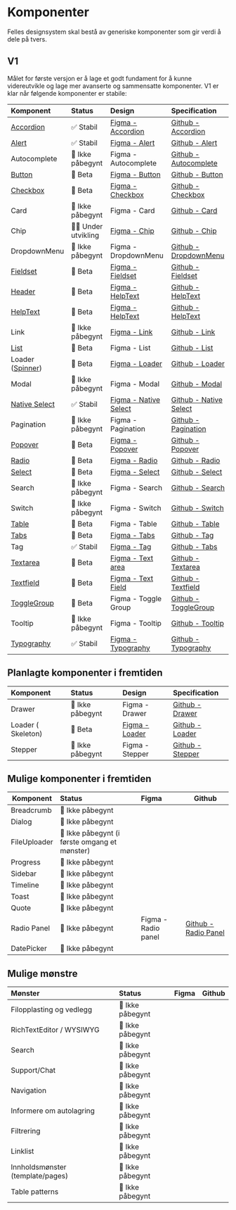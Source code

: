 
<Meta title='Komponentoversikt' />

# Komponenter

Felles designsystem skal bestå av generiske komponenter som gir verdi å dele på tvers.

## V1

Målet for første versjon er å lage et godt fundament for å kunne videreutvikle og lage mer avanserte og sammensatte komponenter. V1 er klar når følgende komponenter er stabile:

| Komponent                                                                                               | Status             | Design                                                                                                                                         | Specification                                                               |
| :------------------------------------------------------------------------------------------------------ | :----------------- | :--------------------------------------------------------------------------------------------------------------------------------------------- | :-------------------------------------------------------------------------- |
| [Accordion](/docs/kjernekomponenter-accordion--docs)                                                    | ✅ Stabil          | [Figma - Accordion](https://www.figma.com/file/vpM9dqqQPHqU6ogfKp5tlr/Felles-komponenter?node-id=6801%3A29775&t=q8n4mcOmllKbfppi-1)            | [Github - Accordion](https://github.com/digdir/designsystem/issues/75)      |
| [Alert](/docs/kjernekomponenter-alert--docs)                                                            | ✅ Stabil          | [Figma - Alert](https://www.figma.com/file/vpM9dqqQPHqU6ogfKp5tlr/Felles-komponenter?node-id=13134%3A99489&t=q8n4mcOmllKbfppi-1)               | [Github - Alert](https://github.com/digdir/designsystem/issues/78)          |
| Autocomplete                                                                                            | 🚸 Ikke påbegynt   | Figma - Autocomplete                                                                                                                           | [Github - Autocomplete](https://github.com/digdir/designsystem/issues/525)  |
| [Button](/docs/kjernekomponenter-button--docs)                                                          | 🧪 Beta            | [Figma - Button](https://www.figma.com/file/vpM9dqqQPHqU6ogfKp5tlr/Felles-komponenter?node-id=6631%3A19868&t=q8n4mcOmllKbfppi-1)               | [Github - Button](https://github.com/digdir/designsystem/issues/315)        |
| [Checkbox](/docs/kjernekomponenter-checkbox--docs)                                                      | 🧪 Beta            | [Figma - Checkbox](https://www.figma.com/file/vpM9dqqQPHqU6ogfKp5tlr/Felles-komponenter?node-id=6632%3A21157&t=q8n4mcOmllKbfppi-1)             | [Github - Checkbox](https://github.com/digdir/designsystem/issues/316)      |
| Card                                                                                                    | 🚸 Ikke påbegynt   | Figma - Card                                                                                                                                   | [Github - Card](https://github.com/digdir/designsystem/issues/317)          |
| Chip                                                                                                    | 👨‍💻 Under utvikling | [Figma - Chip](https://www.figma.com/file/vpM9dqqQPHqU6ogfKp5tlr/Felles-komponenter?node-id=7882%3A46679&t=q8n4mcOmllKbfppi-1)                 | [Github - Chip](https://github.com/digdir/designsystem/issues/49)           |
| DropdownMenu                                                                                            | 🚸 Ikke påbegynt   | Figma - DropdownMenu                                                                                                                           | [Github - DropdownMenu](https://github.com/digdir/designsystem/issues/219)  |
| [Fieldset](/docs/kjernekomponenter-fieldset--docs)                                                      | 🧪 Beta            | [Figma - Fieldset](https://www.figma.com/file/vpM9dqqQPHqU6ogfKp5tlr/Felles-komponenter?node-id=7882%3A46679&t=q8n4mcOmllKbfppi-1)             | [Github - Fieldset](https://github.com/digdir/designsystem/issues/318)      |
| [Header](/docs/kjernekomponenter-helptext--docs)                                                        | 🧪 Beta            | [Figma - HelpText](https://www.figma.com/file/vpM9dqqQPHqU6ogfKp5tlr/Felles-komponenter?node-id=10351%3A59384&t=7Q2N4sUdQGhFZrPh-1)            | [Github - HelpText](https://github.com/digdir/designsystem/issues/29)       |
| [HelpText](/docs/kjernekomponenter-helptext--docs)                                                      | 🧪 Beta            | [Figma - HelpText](https://www.figma.com/file/vpM9dqqQPHqU6ogfKp5tlr/Felles-komponenter?node-id=10351%3A59384&t=7Q2N4sUdQGhFZrPh-1)            | [Github - HelpText](https://github.com/digdir/designsystem/issues/29)       |
| Link                                                                                                    | 🚸 Ikke påbegynt   | [Figma - Link](https://www.figma.com/file/vpM9dqqQPHqU6ogfKp5tlr/Felles-komponenter?node-id=12585%3A103547&t=7Q2N4sUdQGhFZrPh-1)               | [Github - Link](https://github.com/digdir/designsystem/issues/62)           |
| [List](/docs/kjernekomponenter-list--docs)                                                              | 🧪 Beta            | Figma - List                                                                                                                                   | [Github - List](https://github.com/digdir/designsystem/issues/80)           |
| Loader ([Spinner](/docs/kjernekomponenter-spinner--docs))                                               | 🧪 Beta            | [Figma - Loader](https://www.figma.com/file/vpM9dqqQPHqU6ogfKp5tlr/Felles-komponenter?node-id=9104%3A49626&t=7Q2N4sUdQGhFZrPh-1)               | [Github - Loader](https://github.com/digdir/designsystem/issues/81)         |
| Modal                                                                                                   | 🚸 Ikke påbegynt   | Figma - Modal                                                                                                                                  | [Github - Modal](https://github.com/digdir/designsystem/issues/82)          |
| [Native Select](https://digdir.github.io/designsystem/?path=/docs/kjernekomponenter-nativeselect--docs) | ✅ Stabil          | [Figma - Native Select](https://www.figma.com/file/vpM9dqqQPHqU6ogfKp5tlr/Felles-komponenter?node-id=7538%3A45657&t=7Q2N4sUdQGhFZrPh-1)        | [Github - Native Select](https://github.com/digdir/designsystem/issues/482) |
| Pagination                                                                                              | 🚸 Ikke påbegynt   | Figma - Pagination                                                                                                                             | [Github - Pagination](https://github.com/digdir/designsystem/issues/83)     |
| [Popover](/docs/kjernekomponenter-popover--docs)                                                        | 🧪 Beta            | [Figma - Popover](https://www.figma.com/file/vpM9dqqQPHqU6ogfKp5tlr/Felles-komponenter?type=design&node-id=10702%3A68901&t=Rlfq5UyNZBL69dFr-1) | [Github - Popover](https://github.com/digdir/designsystem/issues/60)        |
| [Radio](/docs/kjernekomponenter-radiobutton--docs)                                                      | 🧪 Beta            | [Figma - Radio](https://www.figma.com/file/vpM9dqqQPHqU6ogfKp5tlr/Felles-komponenter?node-id=9066%3A48367&t=7Q2N4sUdQGhFZrPh-1)                | [Github - Radio](https://github.com/digdir/designsystem/issues/86)          |
| [Select](/docs/kjernekomponenter-select-flervalgsmeny--docs)                                            | 🧪 Beta            | [Figma - Select](https://www.figma.com/file/vpM9dqqQPHqU6ogfKp5tlr/Felles-komponenter?node-id=7538%3A45657&t=7Q2N4sUdQGhFZrPh-1)               | [Github - Select](https://github.com/digdir/designsystem/issues/320)        |
| Search                                                                                                  | 🚸 Ikke påbegynt   | Figma - Search                                                                                                                                 | [Github - Search](https://github.com/digdir/designsystem/issues/88)         |
| Switch                                                                                                  | 🚸 Ikke påbegynt   | Figma - Switch                                                                                                                                 | [Github - Switch](https://github.com/digdir/designsystem/issues/89)         |
| [Table](/docs/kjernekomponenter-table--docs)                                                            | 🧪 Beta            | Figma - Table                                                                                                                                  | [Github - Table](https://github.com/digdir/designsystem/issues/90)          |
| [Tabs](http://localhost:6006/?path=/docs/kjernekomponenter-tabs--docs)                                  | 🧪 Beta            | [Figma - Tabs](https://www.figma.com/file/vpM9dqqQPHqU6ogfKp5tlr/Felles-komponenter?type=design&node-id=9551%3A54208&t=Rlfq5UyNZBL69dFr-1)     | [Github - Tag](https://github.com/digdir/designsystem/issues/322)           |
| Tag                                                                                                     | ✅ Stabil          | [Figma - Tag](https://www.figma.com/file/vpM9dqqQPHqU6ogfKp5tlr/Felles-komponenter?node-id=10185%3A59053&t=7Q2N4sUdQGhFZrPh-1)                 | [Github - Tabs](https://github.com/digdir/designsystem/issues/91)           |
| [Textarea](/docs/kjernekomponenter-textarea--docs)                                                      | 🧪 Beta            | [Figma - Text area](https://www.figma.com/file/vpM9dqqQPHqU6ogfKp5tlr/Felles-komponenter?node-id=6632%3A21873&t=7Q2N4sUdQGhFZrPh-1)            | [Github - Textarea](https://github.com/digdir/designsystem/issues/323)      |
| [Textfield](/docs/kjernekomponenter-textfield--docs)                                                    | 🧪 Beta            | [Figma - Text Field](https://www.figma.com/file/vpM9dqqQPHqU6ogfKp5tlr/Felles-komponenter?node-id=6632%3A22228&t=7Q2N4sUdQGhFZrPh-1)           | [Github - Textfield](https://github.com/digdir/designsystem/issues/92)      |
| [ToggleGroup](/docs/kjernekomponenter-togglebuttongroup--docs)                                          | 🧪 Beta            | Figma - Toggle Group                                                                                                                           | [Github - ToggleGroup](https://github.com/digdir/designsystem/issues/304)   |
| Tooltip                                                                                                 | 🚸 Ikke påbegynt   | Figma - Tooltip                                                                                                                                | [Github - Tooltip](https://github.com/digdir/designsystem/issues/93)        |
| [Typography](/docs/kjernekomponenter-typography--docs)                                                  | ✅ Stabil          | [Figma - Typography](https://www.figma.com/file/vpM9dqqQPHqU6ogfKp5tlr/Felles-komponenter?node-id=9219%3A49405&t=7Q2N4sUdQGhFZrPh-1)           | [Github - Typography](https://github.com/digdir/designsystem/issues/324)    |

## Planlagte komponenter i fremtiden

| Komponent          | Status           | Design                                                                                                                           | Specification                                                         |
| :----------------- | :--------------- | :------------------------------------------------------------------------------------------------------------------------------- | :-------------------------------------------------------------------- |
| Drawer             | 🚸 Ikke påbegynt | Figma - Drawer                                                                                                                   | [Github - Drawer](https://github.com/digdir/designsystem/issues/221)  |
| Loader ( Skeleton) | 🧪 Beta          | [Figma - Loader](https://www.figma.com/file/vpM9dqqQPHqU6ogfKp5tlr/Felles-komponenter?node-id=9104%3A49626&t=7Q2N4sUdQGhFZrPh-1) | [Github - Loader](https://github.com/digdir/designsystem/issues/81)   |
| Stepper            | 🚸 Ikke påbegynt | Figma - Stepper                                                                                                                  | [Github - Stepper](https://github.com/digdir/designsystem/issues/321) |

## Mulige komponenter i fremtiden

| Komponent    | Status                                        | Figma               | Github                                                                    |
| ------------ | :-------------------------------------------- | :------------------ | ------------------------------------------------------------------------- |
| Breadcrumb   | 🚸 Ikke påbegynt                              |                     |                                                                           |
| Dialog       | 🚸 Ikke påbegynt                              |                     |                                                                           |
| FileUploader | 🚸 Ikke påbegynt (i første omgang et mønster) |                     |                                                                           |
| Progress     | 🚸 Ikke påbegynt                              |                     |                                                                           |
| Sidebar      | 🚸 Ikke påbegynt                              |                     |                                                                           |
| Timeline     | 🚸 Ikke påbegynt                              |                     |                                                                           |
| Toast        | 🚸 Ikke påbegynt                              |                     |                                                                           |
| Quote        | 🚸 Ikke påbegynt                              |                     |                                                                           |
| Radio Panel  | 🚸 Ikke påbegynt                              | Figma - Radio panel | [Github - Radio Panel](https://github.com/digdir/designsystem/issues/526) |
| DatePicker   | 🚸 Ikke påbegynt                              |                     |                                                                           |

## Mulige mønstre

| Mønster                          | Status           | Figma | Github |
| :------------------------------- | :--------------- | :---- | ------ |
| Filopplasting og vedlegg         | 🚸 Ikke påbegynt |       |        |
| RichTextEditor / WYSIWYG         | 🚸 Ikke påbegynt |       |        |
| Search                           | 🚸 Ikke påbegynt |       |        |
| Support/Chat                     | 🚸 Ikke påbegynt |       |        |
| Navigation                       | 🚸 Ikke påbegynt |       |        |
| Informere om autolagring         | 🚸 Ikke påbegynt |       |        |
| Filtrering                       | 🚸 Ikke påbegynt |       |        |
| Linklist                         | 🚸 Ikke påbegynt |       |        |
| Innholdsmønster (template/pages) | 🚸 Ikke påbegynt |       |        |
| Table patterns                   | 🚸 Ikke påbegynt |       |        |
